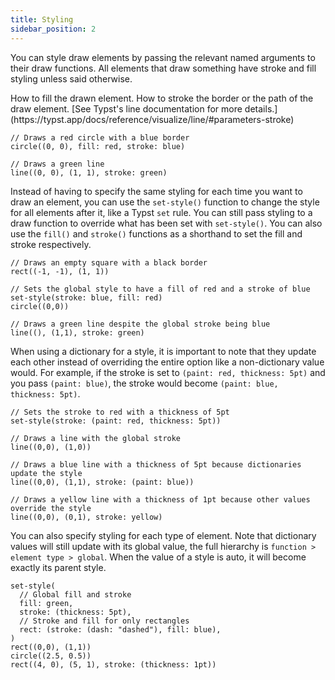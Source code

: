 ```yaml
---
title: Styling
sidebar_position: 2
---
```



You can style draw elements by passing the relevant named arguments to their draw functions. All elements that draw something have stroke and fill styling unless said otherwise.

<Parameter name="fill" types="color,none" default_value="none">
How to fill the drawn element.
</Parameter>
<Parameter name="stroke" types="none,auto,length,color,dictionary,stroke" default_value="black">
How to stroke the border or the path of the draw element. [See Typst's line documentation for more details.](https://typst.app/docs/reference/visualize/line/#parameters-stroke)
</Parameter>


```typc example
// Draws a red circle with a blue border
circle((0, 0), fill: red, stroke: blue)

// Draws a green line
line((0, 0), (1, 1), stroke: green)
```

Instead of having to specify the same styling for each time you want to draw an element, you can use the `set-style()` function to change the style for all elements after it, like a Typst `set` rule. You can still pass styling to a draw function to override what has been set with `set-style()`. You can also use the `fill()` and `stroke()` functions as a shorthand to set the fill and stroke respectively.

```typc example
// Draws an empty square with a black border
rect((-1, -1), (1, 1))

// Sets the global style to have a fill of red and a stroke of blue
set-style(stroke: blue, fill: red)
circle((0,0))

// Draws a green line despite the global stroke being blue
line((), (1,1), stroke: green)
```

When using a dictionary for a style, it is important to note that they update each other instead of overriding the entire option like a non-dictionary value would. For example, if the stroke is set to `(paint: red, thickness: 5pt)` and you pass `(paint: blue)`, the stroke would become `(paint: blue, thickness: 5pt)`.

```typc example
// Sets the stroke to red with a thickness of 5pt
set-style(stroke: (paint: red, thickness: 5pt))

// Draws a line with the global stroke
line((0,0), (1,0))

// Draws a blue line with a thickness of 5pt because dictionaries update the style
line((0,0), (1,1), stroke: (paint: blue))

// Draws a yellow line with a thickness of 1pt because other values override the style
line((0,0), (0,1), stroke: yellow)
```

You can also specify styling for each type of element. Note that dictionary values will still update with its global value, the full hierarchy is `function > element type > global`. When the value of a style is <Type>auto</Type>, it will become exactly its parent style.

```typc example
set-style(
  // Global fill and stroke
  fill: green,
  stroke: (thickness: 5pt),
  // Stroke and fill for only rectangles
  rect: (stroke: (dash: "dashed"), fill: blue),
)
rect((0,0), (1,1))
circle((2.5, 0.5))
rect((4, 0), (5, 1), stroke: (thickness: 1pt))
```
